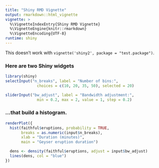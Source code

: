 ```yaml
---
title: "Shiny RMD Vignette"
output: rmarkdown::html_vignette
vignette: >
  %\VignetteIndexEntry{Shiny RMD Vignette}
  %\VignetteEngine{knitr::rmarkdown}
  %\VignetteEncoding{UTF-8}
runtime: shiny
---
```

This doesn't work with `vignette('shiny2', package = "test.package")`.

### Here are two Shiny widgets

```r
library(shiny)
selectInput("n_breaks", label = "Number of bins:",
              choices = c(10, 20, 35, 50), selected = 20)

sliderInput("bw_adjust", label = "Bandwidth adjustment:",
              min = 0.2, max = 2, value = 1, step = 0.2)
```

### ...that build a histogram.

```r
renderPlot({
  hist(faithful$eruptions, probability = TRUE,
       breaks = as.numeric(input$n_breaks),
       xlab = "Duration (minutes)",
       main = "Geyser eruption duration")

  dens <- density(faithful$eruptions, adjust = input$bw_adjust)
  lines(dens, col = "blue")
})
```
